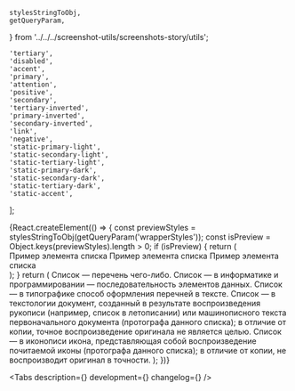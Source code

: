
    stylesStringToObj,
    getQueryParam,
} from '../../../screenshot-utils/screenshots-story/utils';

    'tertiary',
    'disabled',
    'accent',
    'primary',
    'attention',
    'positive',
    'secondary',
    'tertiary-inverted',
    'primary-inverted',
    'secondary-inverted',
    'link',
    'negative',
    'static-primary-light',
    'static-secondary-light',
    'static-tertiary-light',
    'static-primary-dark',
    'static-secondary-dark',
    'static-tertiary-dark',
    'static-accent',
];

<Meta title='Components/List' component={List} id='List' />

<Story name='List'>
    {React.createElement(() => {
        const previewStyles = stylesStringToObj(getQueryParam('wrapperStyles'));
        const isPreview = Object.keys(previewStyles).length > 0;
        if (isPreview) {
            return (
                <div style={previewStyles}>
                    <ModeChecker />
                    <List tag='ol'>
                        <List.Item>
                            <Typography.Text tag='span' view='primary-medium' color='primary'>
                                Пример элемента списка
                            </Typography.Text>
                        </List.Item>
                        <List.Item>
                            <Typography.Text tag='span' view='primary-medium' color='primary'>
                                Пример элемента списка
                            </Typography.Text>
                        </List.Item>
                        <List.Item>
                            <Typography.Text tag='span' view='primary-medium' color='primary'>
                                Пример элемента списка
                            </Typography.Text>
                        </List.Item>
                    </List>
                </div>
            );
        }
        return (
            <List
                tag={select('tag', TAG, 'ul')}
                marker={text('marker', '')}
                className={text('className', '')}
                dataTestId={text('dataTestId', '')}
                colorMarker={select('colorMarker', COLOR, 'primary')}
            >
                <List.Item caption={text('caption', '')}>
                    <Typography.Text tag='span' view='primary-medium' color='primary'>
                        Список — перечень чего-либо.
                    </Typography.Text>
                </List.Item>
                <List.Item>
                    <Typography.Text tag='span' view='primary-medium' color='primary'>
                        Список — в информатике и программировании — последовательность элементов
                        данных.
                    </Typography.Text>
                </List.Item>
                <List.Item>
                    <Typography.Text tag='span' view='primary-medium' color='primary'>
                        Список — в типографике способ оформления перечней в тексте.
                    </Typography.Text>
                </List.Item>
                <List.Item>
                    <Typography.Text tag='span' view='primary-medium' color='primary'>
                        Список — в текстологии документ, созданный в результате воспроизведения
                        рукописи (например, список в летописании) или машинописного текста
                        первоначального документа (протографа данного списка); в отличие от копии,
                        точное воспроизведение оригинала не является целью.
                    </Typography.Text>
                </List.Item>
                <List.Item>
                    <Typography.Text tag='span' view='primary-medium' color='primary'>
                        Список — в иконописи икона, представляющая собой воспроизведение почитаемой
                        иконы (протографа данного списка); в отличие от копии, не воспроизводит
                        оригинал в точности.
                    </Typography.Text>
                </List.Item>
            </List>
        );
    })}
</Story>

<ComponentHeader
    name='List'
    version={version}
    package='@alfalab/core-components/list'
    design='https://www.figma.com/file/cdNnkh2QdxuvYLrBm4cubM/Web-%3A%3A-Core-Default-Components?node-id=367%3A26194'
    children='Компонент для создания списков.'
/>

<Tabs description={<Description />} development={<Development />} changelog={<Changelog />} />
